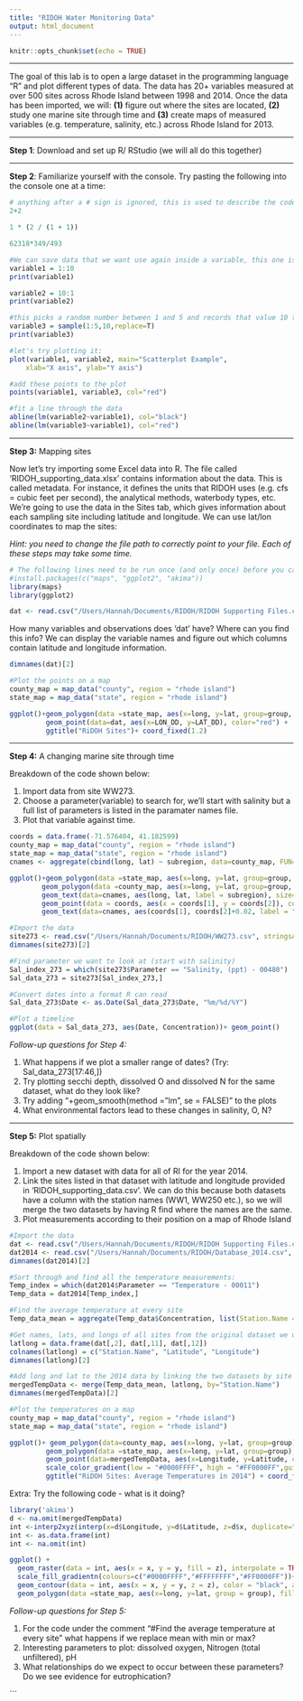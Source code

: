 ```yaml
---
title: "RIDOH Water Monitoring Data"
output: html_document
---
```


```r
knitr::opts_chunk$set(echo = TRUE)
```
____________________________________________________________________________________________________

The goal of this lab is to open a large dataset in the programming language "R" and plot different types of data. The data has 20+ variables measured at over 500 sites across Rhode Island between 1998 and 2014. Once the data has been imported, we will: **(1)** figure out where the sites are located, **(2)** study one marine site through time and **(3)** create maps of measured variables (e.g. temperature, salinity, etc.) across Rhode Island for 2013.

____________________________________________________________________________________________________

**Step 1**: Download and set up R/ RStudio (we will all do this together)

_____________________________________________________________________________________________________

**Step 2**: Familiarize yourself with the console. Try pasting the following into the console one at a time: 

```r
# anything after a # sign is ignored, this is used to describe the code
2+2

1 * (2 / (1 + 1))

62318*349/493

#We can save data that we want use again inside a variable, this one is called 'variable1'
variable1 = 1:10
print(variable1)

variable2 = 10:1
print(variable2)

#this picks a random number between 1 and 5 and records that value 10 times
variable3 = sample(1:5,10,replace=T) 
print(variable3) 

#let's try plotting it:
plot(variable1, variable2, main="Scatterplot Example", 
  	xlab="X axis", ylab="Y axis")

#add these points to the plot
points(variable1, variable3, col="red") 

#fit a line through the data
abline(lm(variable2~variable1), col="black") 
abline(lm(variable3~variable1), col="red") 
```

_____________________________________________________________________________________________________

**Step 3:** Mapping sites

Now let's try importing some Excel data into R. The file called 'RIDOH_supporting_data.xlsx' contains information about the data. This is called metadata. For instance, it defines the units that RIDOH uses (e.g. cfs = cubic feet per second), the analytical methods, waterbody types, etc. We're going to use the data in the Sites tab, which gives information about each sampling site including latitude and longitude. We can use lat/lon coordinates to map the sites:

*Hint: you need to change the file path to correctly point to your file. Each of these steps may take some time.*

```r
# The following lines need to be run once (and only once) before you can continue
#install.packages(c("maps", "ggplot2", "akima"))
library(maps)
library(ggplot2)

dat <- read.csv("/Users/Hannah/Documents/RIDOH/RIDOH Supporting Files.csv",header=TRUE, stringsAsFactors=FALSE)
```

How many variables and observations does 'dat' have? Where can you find this info? We can display the variable names and figure out which columns contain latitude and longitude information.
 
```r
dimnames(dat)[2]
```

```r
#Plot the points on a map
county_map = map_data("county", region = "rhode island")
state_map = map_data("state", region = "rhode island")

ggplot()+geom_polygon(data =state_map, aes(x=long, y=lat, group=group, col="red")) +
         geom_point(data=dat, aes(x=LON_DD, y=LAT_DD), color="red") +
         ggtitle("RiDOH Sites")+ coord_fixed(1.2)

```

____________________________________________________________________________________________________

**Step 4:** A changing marine site through time

Breakdown of the code shown below:

1. Import data from site WW273. 
2. Choose a parameter(variable) to search for, we'll start with salinity but a full list of parameters is listed in the paramater names file. 
3. Plot that variable against time.

```r
coords = data.frame(-71.576404, 41.182599)
county_map = map_data("county", region = "rhode island")
state_map = map_data("state", region = "rhode island")
cnames <- aggregate(cbind(long, lat) ~ subregion, data=county_map, FUN=mean)

ggplot()+geom_polygon(data =state_map, aes(x=long, y=lat, group=group, col="red")) +
        geom_polygon(data =county_map, aes(x=long, y=lat, group=group, col="red")) +
        geom_text(data=cnames, aes(long, lat, label = subregion), size=5) +
        geom_point(data = coords, aes(x = coords[1], y = coords[2]), col = "red", size = 5)+ coord_fixed(1.2)+
        geom_text(data=cnames, aes(coords[1], coords[2]+0.02, label = "WW273"), size=5)+ theme(legend.position="none")
```
```r

#Import the data
site273 <- read.csv("/Users/Hannah/Documents/RIDOH/WW273.csv", stringsAsFactors=F)
dimnames(site273)[2]

#Find parameter we want to look at (start with salinity)
Sal_index_273 = which(site273$Parameter == "Salinity, (ppt) - 00480")
Sal_data_273 = site273[Sal_index_273,]

#Convert dates into a format R can read
Sal_data_273$Date <- as.Date(Sal_data_273$Date, "%m/%d/%Y")
```
```r
#Plot a timeline
ggplot(data = Sal_data_273, aes(Date, Concentration))+ geom_point()

```

*Follow-up questions for Step 4:* 

1. What happens if we plot a smaller range of dates? (Try: Sal_data_273[17:46,])
2. Try plotting secchi depth, dissolved O and dissolved N for the same dataset, what do they look like?
3. Try adding "+geom_smooth(method = "lm", se = FALSE)" to the plots 
4. What environmental factors lead to these changes in salinity, O, N? 

____________________________________________________________________________________________________________________________  

**Step 5:** Plot spatially

Breakdown of the code shown below: 

1. Import a new dataset with data for all of RI for the year 2014.  
2. Link the sites listed in that dataset with latitude and longitude provided in 'RIDOH_supporting_data.csv'. We can do this because both datasets have a column with the station names (WW1, WW250 etc.), so we will merge the two datasets by having R find where the names are the same. 
3. Plot measurements according to their position on a map of Rhode Island

```r

#Import the data
dat <- read.csv("/Users/Hannah/Documents/RIDOH/RIDOH Supporting Files.csv",header=TRUE, stringsAsFactors=FALSE)
dat2014 <- read.csv("/Users/Hannah/Documents/RIDOH/Database_2014.csv", stringsAsFactors=F)
dimnames(dat2014)[2]

#Sort through and find all the temperature measurements:
Temp_index = which(dat2014$Parameter == "Temperature - 00011")
Temp_data = dat2014[Temp_index,]

#Find the average temperature at every site
Temp_data_mean = aggregate(Temp_data$Concentration, list(Station.Name = Temp_data$Station.Name), mean, na.rm=TRUE)

#Get names, lats, and longs of all sites from the original dataset we used 
latlong = data.frame(dat[,2], dat[,11], dat[,12])
colnames(latlong) = c("Station.Name", "Latitude", "Longitude")
dimnames(latlong)[2]

#Add long and lat to the 2014 data by linking the two datasets by site name
mergedTempData <- merge(Temp_data_mean, latlong, by="Station.Name")
dimnames(mergedTempData)[2]
```
```r
#Plot the temperatures on a map
county_map = map_data("county", region = "rhode island")
state_map = map_data("state", region = "rhode island")

ggplot()+ geom_polygon(data=county_map, aes(x=long, y=lat, group=group)) +
         geom_polygon(data =state_map, aes(x=long, y=lat, group=group), col = "red") +
         geom_point(data=mergedTempData, aes(x=Longitude, y=Latitude, color = x)) +
         scale_color_gradient(low = "#0000FFFF", high = "#FF0000FF",guide = "colourbar") +
         ggtitle("RiDOH Sites: Average Temperatures in 2014") + coord_fixed(1.2)

```

Extra: Try the following code - what is it doing?

```r
library('akima')
d <- na.omit(mergedTempData)
int <-interp2xyz(interp(x=d$Longitude, y=d$Latitude, z=d$x, duplicate="mean", extrap=TRUE))
int <- as.data.frame(int)
int <- na.omit(int)

ggplot() +
  geom_raster(data = int, aes(x = x, y = y, fill = z), interpolate = TRUE) +
  scale_fill_gradientn(colours=c("#0000FFFF","#FFFFFFFF","#FF0000FF"))+
  geom_contour(data = int, aes(x = x, y = y, z = z), color = "black", alpha = 0.1)+
  geom_polygon(data =state_map, aes(x=long, y=lat, group = group), fill = NA, col = "red") + coord_fixed(1.2)
```

*Follow-up questions for Step 5:* 

1. For the code under the comment "#Find the average temperature at every site" what happens if we replace mean with min or max?
2. Interesting parameters to plot: dissolved oxygen, Nitrogen (total unfiltered), pH
3. What relationships do we expect to occur between these parameters? Do we see evidence for eutrophication?

```